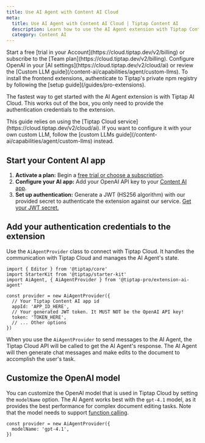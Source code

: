 ```yaml
---
title: Use AI Agent with Content AI Cloud
meta:
  title: Use AI Agent with Content AI Cloud | Tiptap Content AI
  description: Learn how to use the AI Agent extension with Tiptap Content AI Cloud.
  category: Content AI
---
```



<Requirements>
  <RequirementItem label="1. Activate trial or subscribe">
    Start a free [trial in your Account](https://cloud.tiptap.dev/v2/billing) or subscribe to the
    [Team plan](https://cloud.tiptap.dev/v2/billing).
  </RequirementItem>
  <RequirementItem label="2. Integrate an AI provider">
    Configure OpenAI in your [AI settings](https://cloud.tiptap.dev/v2/cloud/ai) or review the
    [Custom LLM guide](/content-ai/capabilities/agent/custom-llms).
  </RequirementItem>
  <RequirementItem label="3. Install from private registry">
    To install the frontend extensions, authenticate to Tiptap&apos;s private npm registry by
    following the [setup guide](/guides/pro-extensions).
  </RequirementItem>
</Requirements>

The fastest way to get started with the AI Agent extension is with Tiptap AI Cloud. This works out of the box, you only need to provide the authentication credentials to the extension.

<Callout title="Note" variant="info">
  This guide relies on using the [Tiptap Cloud service](https://cloud.tiptap.dev/v2/cloud/ai). If
  you want to configure it with your own custom LLM, follow the [custom LLMs
  guide](/content-ai/capabilities/agent/custom-llms) instead.
</Callout>

## Start your Content AI app

1. **Activate a plan:** Begin a [free trial or choose a subscription](https://cloud.tiptap.dev/v2/billing).
2. **Configure your AI app:** Add your OpenAI API key to your [Content AI app](https://cloud.tiptap.dev/v2/cloud/ai).
3. **Set up authentication:** Generate a JWT (HS256 algorithm) with our provided secret to authenticate the extension against our service. [Get your JWT secret.](https://cloud.tiptap.dev/v2/cloud/ai)

## Add your authentication credentials to the extension

Use the `AiAgentProvider` class to connect with Tiptap Cloud. It handles the communication with Tiptap Cloud and manages the AI Agent's state.

```tsx
import { Editor } from '@tiptap/core'
import StarterKit from '@tiptap/starter-kit'
import AiAgent, { AiAgentProvider } from '@tiptap-pro/extension-ai-agent'

const provider = new AiAgentProvider({
  // Your Tiptap Content AI app id
  appId: 'APP_ID_HERE',
  // Your generated JWT token. It MUST NOT be the OpenAI API key!
  token: 'TOKEN_HERE',
  // ... Other options
})
```

When you use the `AiAgentProvider` to send messages to the AI Agent, the Tiptap Cloud API will be called to get the AI Agent's response. The AI Agent will then generate chat messages and make edits to the document to accomplish the user's task.

## Customize the OpenAI model

You can customize the OpenAI model that is used in Tiptap Cloud by setting the `modelName` option. The AI Agent works best with the `gpt-4.1` model, as it provides the best performance for complex document editing tasks. Note that the model needs to support [function calling](https://platform.openai.com/docs/guides/function-calling).

```tsx
const provider = new AiAgentProvider({
  modelName: 'gpt-4.1',
})
```
